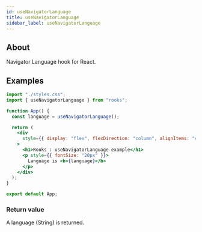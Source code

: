 ```yaml
---
id: useNavigatorLanguage
title: useNavigatorLanguage
sidebar_label: useNavigatorLanguage
---
```


## About

Navigator Language hook for React.

## Examples

```jsx
import "./styles.css";
import { useNavigatorLanguage } from "rooks";

function App() {
  const language = useNavigatorLanguage();

  return (
    <div
      style={{ display: "flex", flexDirection: "column", alignItems: "center" }}
    >
      <h1>Rooks : useNavigatorLanguage example</h1>
      <p style={{ fontSize: "20px" }}>
        Language is <b>{language}</b>
      </p>
    </div>
  );
}

export default App;
```

### Return value

A language (String) is returned.
